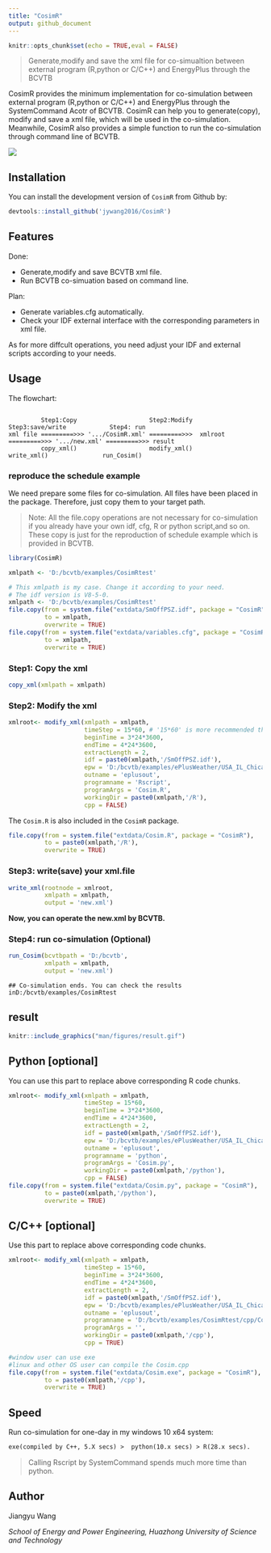 ```yaml
---
title: "CosimR"
output: github_document
---
```


```r
knitr::opts_chunk$set(echo = TRUE,eval = FALSE)
```


> Generate,modify and save the xml file for co-simualtion between external program (R,python or C/C++) and EnergyPlus through the BCVTB

CosimR provides the minimum implementation for co-simulation between external program (R,python or C/C++) and EnergyPlus through the SystemCommand Acotr of BCVTB. CosimR can help you to generate(copy), modify and save a xml file, which will be used in the co-simulation. Meanwhile, CosimR also provides a simple function to run the co-simulation through command line of BCVTB.

<img src="man/figures/xml.png"/>


## Installation

You can install the development version of `CosimR` from Github by:

```r
devtools::install_github('jywang2016/CosimR')
```


## Features

Done:

- Generate,modify and save BCVTB xml file.
- Run BCVTB co-simuation based on command line.

Plan:

- Generate variables.cfg automatically.
- Check your IDF external interface with the corresponding parameters in xml file.

As for more diffcult operations, you need adjust your IDF and external scripts according to your needs.

## Usage

The flowchart:

```text

         Step1:Copy                    Step2:Modify         Step3:save/write            Step4: run
xml file =========>>> '.../CosimR.xml' =========>>>  xmlroot =========>>> '.../new.xml' =========>>> result
         copy_xml()                    modify_xml()           write_xml()               run_Cosim()
```

### reproduce the schedule example

We need prepare some files for co-simulation. All files have been placed in the package. Therefore, just copy them to your target path.

> Note: All the file.copy operations are not necessary for co-simulation if you already have your own idf, cfg, R or python script,and so on. These copy is just for the reproduction of schedule example which is provided in BCVTB. 

```r
library(CosimR)
```

```r
xmlpath <- 'D:/bcvtb/examples/CosimRtest'
```


```r
# This xmlpath is my case. Change it according to your need.
# The idf version is V8-5-0.
xmlpath <- 'D:/bcvtb/examples/CosimRtest'
file.copy(from = system.file("extdata/SmOffPSZ.idf", package = "CosimR"),
          to = xmlpath,
          overwrite = TRUE)
file.copy(from = system.file("extdata/variables.cfg", package = "CosimR"),
          to = xmlpath,
          overwrite = TRUE)
```

### Step1: Copy the xml

```r
copy_xml(xmlpath = xmlpath)
```

### Step2: Modify the xml

```r
xmlroot<- modify_xml(xmlpath = xmlpath,
                     timeStep = 15*60, # '15*60' is more recommended than 15*60
                     beginTime = 3*24*3600,
                     endTime = 4*24*3600,
                     extractLength = 2,
                     idf = paste0(xmlpath,'/SmOffPSZ.idf'),
                     epw = 'D:/bcvtb/examples/ePlusWeather/USA_IL_Chicago-OHare.Intl.AP.725300_TMY3.epw',
                     outname = 'eplusout',
                     programname = 'Rscript',
                     programArgs = 'Cosim.R',
                     workingDir = paste0(xmlpath,'/R'),
                     cpp = FALSE)
```

The `Cosim.R` is also included in the `CosimR` package. 

```r
file.copy(from = system.file("extdata/Cosim.R", package = "CosimR"),
          to = paste0(xmlpath,'/R'),
          overwrite = TRUE)
```

### Step3: write(save) your xml.file

```r
write_xml(rootnode = xmlroot,
          xmlpath = xmlpath,
          output = 'new.xml')
```

**Now, you can operate the new.xml by BCVTB.**

### Step4: run co-simulation (Optional)

```r
run_Cosim(bcvtbpath = 'D:/bcvtb',
          xmlpath = xmlpath,
          output = 'new.xml')
```

```
## Co-simulation ends. You can check the results inD:/bcvtb/examples/CosimRtest
```

## result

```r
knitr::include_graphics("man/figures/result.gif")
```


## Python [optional]

You can use this part to replace above corresponding R code chunks.

```r
xmlroot<- modify_xml(xmlpath = xmlpath,
                     timeStep = 15*60, 
                     beginTime = 3*24*3600,
                     endTime = 4*24*3600,
                     extractLength = 2,
                     idf = paste0(xmlpath,'/SmOffPSZ.idf'),
                     epw = 'D:/bcvtb/examples/ePlusWeather/USA_IL_Chicago-OHare.Intl.AP.725300_TMY3.epw',
                     outname = 'eplusout',
                     programname = 'python',
                     programArgs = 'Cosim.py',
                     workingDir = paste0(xmlpath,'/python'),
                     cpp = FALSE)
file.copy(from = system.file("extdata/Cosim.py", package = "CosimR"),
          to = paste0(xmlpath,'/python'),
          overwrite = TRUE)
```

## C/C++ [optional]

Use this part to replace above corresponding code chunks.

```r
xmlroot<- modify_xml(xmlpath = xmlpath,
                     timeStep = 15*60,
                     beginTime = 3*24*3600,
                     endTime = 4*24*3600,
                     extractLength = 2,
                     idf = paste0(xmlpath,'/SmOffPSZ.idf'),
                     epw = 'D:/bcvtb/examples/ePlusWeather/USA_IL_Chicago-OHare.Intl.AP.725300_TMY3.epw',
                     outname = 'eplusout',
                     programname = 'D:/bcvtb/examples/CosimRtest/cpp/Cosim',
                     programArgs = '',
                     workingDir = paste0(xmlpath,'/cpp'),
                     cpp = TRUE)

#window user can use exe
#linux and other OS user can compile the Cosim.cpp
file.copy(from = system.file("extdata/Cosim.exe", package = "CosimR"),
          to = paste0(xmlpath,'/cpp'),
          overwrite = TRUE)
```

## Speed

Run co-simulation for one-day in my windows 10 x64 system:

```txt
exe(compiled by C++, 5.X secs) >  python(10.x secs) > R(28.x secs).
```
>Calling Rscript by SystemCommand spends much more time than python.

## Author

Jiangyu Wang

*School of Energy and Power Engineering, Huazhong University of Science and Technology*
